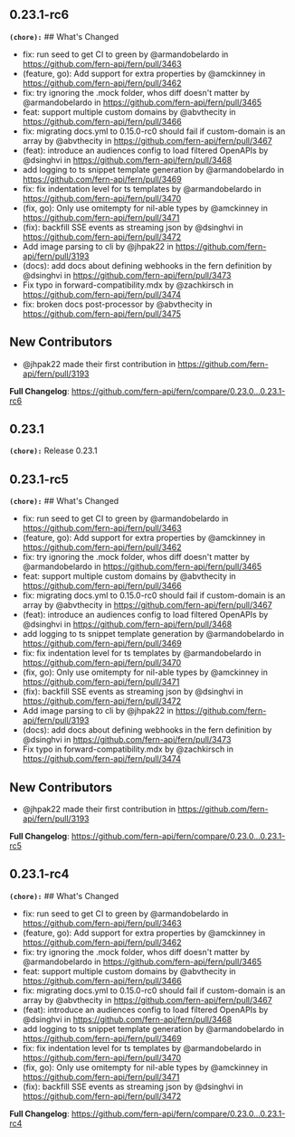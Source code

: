 ## 0.23.1-rc6
**`(chore):`** ## What's Changed
* fix: run seed to get CI to green by @armandobelardo in https://github.com/fern-api/fern/pull/3463
* (feature, go): Add support for extra properties by @amckinney in https://github.com/fern-api/fern/pull/3462
* fix: try ignoring the .mock folder, whos diff doesn't matter by @armandobelardo in https://github.com/fern-api/fern/pull/3465
* feat: support multiple custom domains by @abvthecity in https://github.com/fern-api/fern/pull/3466
* fix: migrating docs.yml to 0.15.0-rc0 should fail if custom-domain is an array by @abvthecity in https://github.com/fern-api/fern/pull/3467
* (feat): introduce an audiences config to load filtered OpenAPIs  by @dsinghvi in https://github.com/fern-api/fern/pull/3468
* add logging to ts snippet template generation by @armandobelardo in https://github.com/fern-api/fern/pull/3469
* fix: fix indentation level for ts templates by @armandobelardo in https://github.com/fern-api/fern/pull/3470
* (fix, go): Only use omitempty for nil-able types by @amckinney in https://github.com/fern-api/fern/pull/3471
* (fix): backfill SSE events as streaming json by @dsinghvi in https://github.com/fern-api/fern/pull/3472
* Add image parsing to cli by @jhpak22 in https://github.com/fern-api/fern/pull/3193
* (docs): add docs about defining webhooks in the fern definition by @dsinghvi in https://github.com/fern-api/fern/pull/3473
* Fix typo in forward-compatibility.mdx by @zachkirsch in https://github.com/fern-api/fern/pull/3474
* fix: broken docs post-processor by @abvthecity in https://github.com/fern-api/fern/pull/3475

## New Contributors
* @jhpak22 made their first contribution in https://github.com/fern-api/fern/pull/3193

**Full Changelog**: https://github.com/fern-api/fern/compare/0.23.0...0.23.1-rc6

## 0.23.1
**`(chore):`** Release 0.23.1

## 0.23.1-rc5
**`(chore):`** ## What's Changed
* fix: run seed to get CI to green by @armandobelardo in https://github.com/fern-api/fern/pull/3463
* (feature, go): Add support for extra properties by @amckinney in https://github.com/fern-api/fern/pull/3462
* fix: try ignoring the .mock folder, whos diff doesn't matter by @armandobelardo in https://github.com/fern-api/fern/pull/3465
* feat: support multiple custom domains by @abvthecity in https://github.com/fern-api/fern/pull/3466
* fix: migrating docs.yml to 0.15.0-rc0 should fail if custom-domain is an array by @abvthecity in https://github.com/fern-api/fern/pull/3467
* (feat): introduce an audiences config to load filtered OpenAPIs  by @dsinghvi in https://github.com/fern-api/fern/pull/3468
* add logging to ts snippet template generation by @armandobelardo in https://github.com/fern-api/fern/pull/3469
* fix: fix indentation level for ts templates by @armandobelardo in https://github.com/fern-api/fern/pull/3470
* (fix, go): Only use omitempty for nil-able types by @amckinney in https://github.com/fern-api/fern/pull/3471
* (fix): backfill SSE events as streaming json by @dsinghvi in https://github.com/fern-api/fern/pull/3472
* Add image parsing to cli by @jhpak22 in https://github.com/fern-api/fern/pull/3193
* (docs): add docs about defining webhooks in the fern definition by @dsinghvi in https://github.com/fern-api/fern/pull/3473
* Fix typo in forward-compatibility.mdx by @zachkirsch in https://github.com/fern-api/fern/pull/3474

## New Contributors
* @jhpak22 made their first contribution in https://github.com/fern-api/fern/pull/3193

**Full Changelog**: https://github.com/fern-api/fern/compare/0.23.0...0.23.1-rc5

## 0.23.1-rc4
**`(chore):`** ## What's Changed
* fix: run seed to get CI to green by @armandobelardo in https://github.com/fern-api/fern/pull/3463
* (feature, go): Add support for extra properties by @amckinney in https://github.com/fern-api/fern/pull/3462
* fix: try ignoring the .mock folder, whos diff doesn't matter by @armandobelardo in https://github.com/fern-api/fern/pull/3465
* feat: support multiple custom domains by @abvthecity in https://github.com/fern-api/fern/pull/3466
* fix: migrating docs.yml to 0.15.0-rc0 should fail if custom-domain is an array by @abvthecity in https://github.com/fern-api/fern/pull/3467
* (feat): introduce an audiences config to load filtered OpenAPIs  by @dsinghvi in https://github.com/fern-api/fern/pull/3468
* add logging to ts snippet template generation by @armandobelardo in https://github.com/fern-api/fern/pull/3469
* fix: fix indentation level for ts templates by @armandobelardo in https://github.com/fern-api/fern/pull/3470
* (fix, go): Only use omitempty for nil-able types by @amckinney in https://github.com/fern-api/fern/pull/3471
* (fix): backfill SSE events as streaming json by @dsinghvi in https://github.com/fern-api/fern/pull/3472


**Full Changelog**: https://github.com/fern-api/fern/compare/0.23.0...0.23.1-rc4


